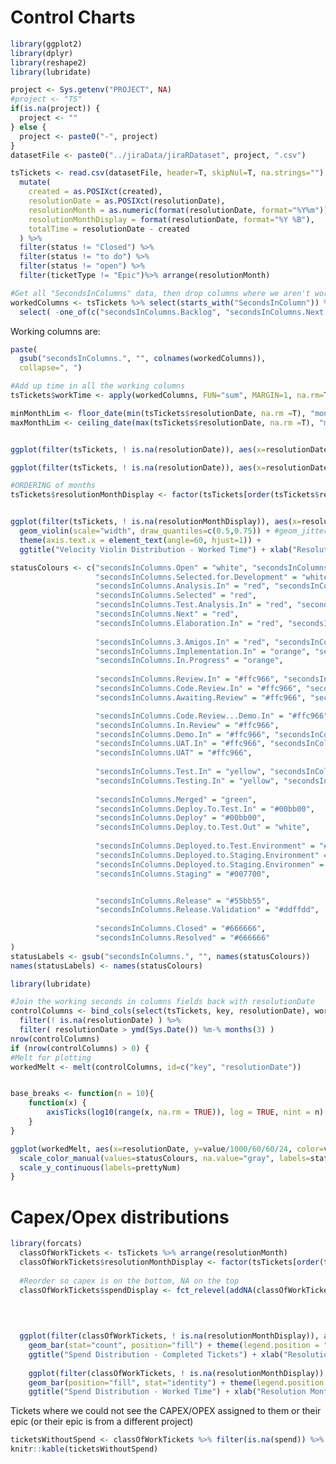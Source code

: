 # Control Charts

```r

library(ggplot2)
library(dplyr)
library(reshape2)
library(lubridate)
```

```r

project <- Sys.getenv("PROJECT", NA)
#project <- "TS"
if(is.na(project)) {
  project <- ""
} else { 
  project <- paste0("-", project)
}
datasetFile <- paste0("../jiraData/jiraRDataset", project, ".csv")

tsTickets <- read.csv(datasetFile, header=T, skipNul=T, na.strings="") %>%
  mutate(
    created = as.POSIXct(created), 
    resolutionDate = as.POSIXct(resolutionDate),
    resolutionMonth = as.numeric(format(resolutionDate, format="%Y%m")),
    resolutionMonthDisplay = format(resolutionDate, format="%Y %B"),
    totalTime = resolutionDate - created
  ) %>% 
  filter(status != "Closed") %>% 
  filter(status != "to do") %>% 
  filter(status != "open") %>%
  filter(ticketType != "Epic")%>% arrange(resolutionMonth)

#Get all "SecondsInColumns" data, then drop columns where we aren't working on it
workedColumns <- tsTickets %>% select(starts_with("SecondsInColumn")) %>%
  select( -one_of(c("secondsInColumns.Backlog", "secondsInColumns.Next.Up", "secondsInColumns.New", "secondsInColumns.Done", "secondsInColumns.Closed", "secondsInColumns.Resolved", "secondsInColumns.Open", "secondsInColumns.Reopened")))


```

Working columns are:

```r
paste(
  gsub("secondsInColumns.", "", colnames(workedColumns)),
  collapse=", ")

#Add up time in all the working columns
tsTickets$workTime <- apply(workedColumns, FUN="sum", MARGIN=1, na.rm=T)

minMonthLim <- floor_date(min(tsTickets$resolutionDate, na.rm =T), "month")
maxMonthLim <- ceiling_date(max(tsTickets$resolutionDate, na.rm =T), "month")


ggplot(filter(tsTickets, ! is.na(resolutionDate)), aes(x=resolutionDate, y=totalTime/24/60/60)) + geom_point() + geom_smooth(na.rm=T, fullrange=T) + ggtitle("Cycle Time - created to resolved") + ylab("Days") + xlab("Resolution Month") + expand_limits(x=c(minMonthLim, maxMonthLim))

ggplot(filter(tsTickets, ! is.na(resolutionDate)), aes(x=resolutionDate, y=workTime/24/60/60/1000)) + geom_point() + geom_smooth(na.rm=T, fullrange=T) + ggtitle("Cycle Time - Worked Time") + ylab("Days") + xlab("Resolution Month") + expand_limits(x=c(minMonthLim, maxMonthLim))

```



```r

#ORDERING of months
tsTickets$resolutionMonthDisplay <- factor(tsTickets[order(tsTickets$resolutionMonth), "resolutionMonthDisplay"], levels=unique(tsTickets[order(tsTickets$resolutionMonth), "resolutionMonthDisplay"]))


ggplot(filter(tsTickets, ! is.na(resolutionMonthDisplay)), aes(x=resolutionMonthDisplay, y=workTime/24/60/60/1000)) + 
  geom_violin(scale="width", draw_quantiles=c(0.5,0.75)) + #geom_jitter(height=0, size=0.2, width=0.2) +
  theme(axis.text.x = element_text(angle=60, hjust=1)) +
  ggtitle("Velocity Violin Distribution - Worked Time") + xlab("Resolution Month") + ylab("Days")

```

```r

statusColours <- c("secondsInColumns.Open" = "white", "secondsInColumns.Backlog" = "white",
                   "secondsInColumns.Selected.for.Development" = "white",
                   "secondsInColumns.Analysis.In" = "red", "secondsInColumns.Analysis.Out" = "white",
                   "secondsInColumns.Selected" = "red",
                   "secondsInColumns.Test.Analysis.In" = "red", "secondsInColumns.Test.Analysis.Out" = "white",
                   "secondsInColumns.Next" = "red",
                   "secondsInColumns.Elaboration.In" = "red", "secondsInColumns.Elaboration.Out" = "white", "secondsInColumns.Elaboration..Out" = "white",
                   
                   "secondsInColumns.3.Amigos.In" = "red", "secondsInColumns.3.Amigos.Out" = "white",
                   "secondsInColumns.Implementation.In" = "orange", "secondsInColumns.Implementation.Out" = "white",
                   "secondsInColumns.In.Progress" = "orange",
                   
                   "secondsInColumns.Review.In" = "#ffc966", "secondsInColumns.Review.Out" = "white",
                   "secondsInColumns.Code.Review.In" = "#ffc966", "secondsInColumns.Code.Review.Out" = "white",
                   "secondsInColumns.Awaiting.Review" = "#ffc966", "secondsInColumns.Review.Done" = "white",                   

                   "secondsInColumns.Code.Review...Demo.In" = "#ffc966", "secondsInColumns.Code.Review...Demo.Out" = "white",
                   "secondsInColumns.In.Review" = "#ffc966",
                   "secondsInColumns.Demo.In" = "#ffc966", "secondsInColumns.Demo.Out" = "white",
                   "secondsInColumns.UAT.In" = "#ffc966", "secondsInColumns.UAT.Out" = "white",
                   "secondsInColumns.UAT" = "#ffc966",
                   
                   "secondsInColumns.Test.In" = "yellow", "secondsInColumns.Test.Out" = "white",
                   "secondsInColumns.Testing.In" = "yellow", "secondsInColumns.Testing.Done" = "white",
                   
                   "secondsInColumns.Merged" = "green",
                   "secondsInColumns.Deploy.To.Test.In" = "#00bb00",
                   "secondsInColumns.Deploy" = "#00bb00",
                   "secondsInColumns.Deploy.to.Test.Out" = "white",
                   
                   "secondsInColumns.Deployed.to.Test.Environment" = "#00bb00",
                   "secondsInColumns.Deployed.to.Staging.Environment" = "#007700",
                   "secondsInColumns.Deployed.to.Staging.Environmen" = "#007700",
                   "secondsInColumns.Staging" = "#007700",


                   "secondsInColumns.Release" = "#55bb55",
                   "secondsInColumns.Release.Validation" = "#ddffdd",
                   
                   "secondsInColumns.Closed" = "#666666",
                   "secondsInColumns.Resolved" = "#666666"
)
statusLabels <- gsub("secondsInColumns.", "", names(statusColours))
names(statusLabels) <- names(statusColours)

library(lubridate)

#Join the working seconds in columns fields back with resolutionDate
controlColumns <- bind_cols(select(tsTickets, key, resolutionDate), workedColumns) %>%
  filter(! is.na(resolutionDate) ) %>% 
  filter( resolutionDate > ymd(Sys.Date()) %m-% months(3) )
nrow(controlColumns)
if (nrow(controlColumns) > 0) {
#Melt for plotting
workedMelt <- melt(controlColumns, id=c("key", "resolutionDate"))


base_breaks <- function(n = 10){
    function(x) {
        axisTicks(log10(range(x, na.rm = TRUE)), log = TRUE, nint = n)
    }
}

ggplot(workedMelt, aes(x=resolutionDate, y=value/1000/60/60/24, color=variable)) + geom_point() + ylab("Hours") + xlab("Resolution Date") + facet_wrap(~variable, ncol=2, scales="free_y") +
  scale_color_manual(values=statusColours, na.value="gray", labels=statusLabels, name="Column") + theme(legend.position="None") + geom_smooth(na.rm = T, se=T) + 
  scale_y_continuous(labels=prettyNum)
}

```

# Capex/Opex distributions

```r
library(forcats)
  classOfWorkTickets <- tsTickets %>% arrange(resolutionMonth)
  classOfWorkTickets$resolutionMonthDisplay <- factor(tsTickets[order(tsTickets$resolutionMonth), "resolutionMonthDisplay"], levels=unique(tsTickets[order(tsTickets$resolutionMonth), "resolutionMonthDisplay"]))
  
  #Reorder so capex is on the bottom, NA on the top
  classOfWorkTickets$spendDisplay <- fct_relevel(addNA(classOfWorkTickets$spend), NA, "OPEX", "CAPEX")
  
 

  
  ggplot(filter(classOfWorkTickets, ! is.na(resolutionMonthDisplay)), aes(x=resolutionMonthDisplay, fill=spendDisplay)) + scale_fill_discrete(name=NULL) +
    geom_bar(stat="count", position="fill") + theme(legend.position = "bottom", axis.text.x = element_text(angle=60, hjust=1)) + 
    ggtitle("Spend Distribution - Completed Tickets") + xlab("Resolution Month") + ylab("Spend %")
  
    ggplot(filter(classOfWorkTickets, ! is.na(resolutionMonthDisplay)), aes(x=resolutionMonthDisplay, y=workTime, fill=spendDisplay)) + scale_fill_discrete(name=NULL) +
    geom_bar(position="fill", stat="identity") + theme(legend.position = "bottom", axis.text.x = element_text(angle=60, hjust=1)) + 
    ggtitle("Spend Distribution - Worked Time") + xlab("Resolution Month") + ylab("Spend %")

```
    
Tickets where we could not see the CAPEX/OPEX assigned to them or their epic (or their epic is from a different project)

```r
ticketsWithoutSpend <- classOfWorkTickets %>% filter(is.na(spend)) %>% filter(! is.na(resolutionMonthDisplay)) %>% select(key, epicLink)
knitr::kable(ticketsWithoutSpend)
```
